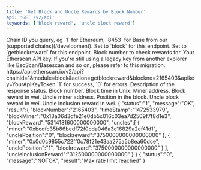 ```yaml
---
title: 'Get Block and Uncle Rewards by Block Number'
api: 'GET /v2/api'
keywords: ['block reward', 'uncle block reward']
---
```



<CreditChip description="Returns the block reward and uncle rewards for a block" />

<ParamField query="chainid" type="string" initialValue="1">
  Chain ID you query, eg `1` for Ethereum, `8453` for Base from our [supported chains](/development).
</ParamField>
<ParamField query="module" type="string" initialValue="block">
  Set to `block` for this endpoint.
</ParamField>
<ParamField query="action" type="string" initialValue="getblockreward">
  Set to `getblockreward` for this endpoint.
</ParamField>
<ParamField query="blockno" type="integer" initialValue="2165403">
  Block number to check rewards for.
</ParamField>
<ParamField query="apikey" type="string">
  Your Etherscan API key. If you're still using a legacy key from another explorer like BscScan/Basescan and so on, please refer to this migration.
</ParamField>

<RequestExample>
https://api.etherscan.io/v2/api?chainid=1&module=block&action=getblockreward&blockno=2165403&apikey=YourApiKeyToken
</RequestExample>

<ResponseField name="status" type="string">
  `1` for success, `0` for errors.
</ResponseField>
<ResponseField name="message" type="string">
  Description of the response status.
</ResponseField>
<ResponseField name="result" type="object">
  <Expandable title="Block rewards">
    <ResponseField name="blockNumber" type="string">Block number.</ResponseField>
    <ResponseField name="timeStamp" type="string">Block time in Unix.</ResponseField>
    <ResponseField name="blockMiner" type="string">Miner address.</ResponseField>
    <ResponseField name="blockReward" type="string">Block reward in wei.</ResponseField>
    <ResponseField name="uncles" type="array">
      <Expandable title="Uncle">
        <ResponseField name="miner" type="string">Uncle miner address.</ResponseField>
        <ResponseField name="unclePosition" type="string">Position in the block.</ResponseField>
        <ResponseField name="blockreward" type="string">Uncle block reward in wei.</ResponseField>
      </Expandable>
    </ResponseField>
    <ResponseField name="uncleInclusionReward" type="string">Uncle inclusion reward in wei.</ResponseField>
  </Expandable>
</ResponseField>

<ResponseExample title="Success">
{
  "status":"1",
  "message":"OK",
  "result":{
    "blockNumber":"2165403",
    "timeStamp":"1472533979",
    "blockMiner":"0x13a06d3dfe21e0db5c016c03ea7d2509f7f8d1e3",
    "blockReward":"5314181600000000000",
    "uncles":[
      {
        "miner":"0xbcdfc35b86bedf72f0cda046a3c16829a2ef41d1",
        "unclePosition":"0",
        "blockreward":"3750000000000000000"
      },
      {
        "miner":"0x0d0c9855c722ff0c78f21e43aa275a5b8ea60dce",
        "unclePosition":"1",
        "blockreward":"3750000000000000000"
      }
    ],
    "uncleInclusionReward":"312500000000000000"
  }
}
</ResponseExample>

<ResponseExample title="Error">
{
  "status":"0",
  "message":"NOTOK",
  "result":"Max rate limit reached"
}
</ResponseExample>

